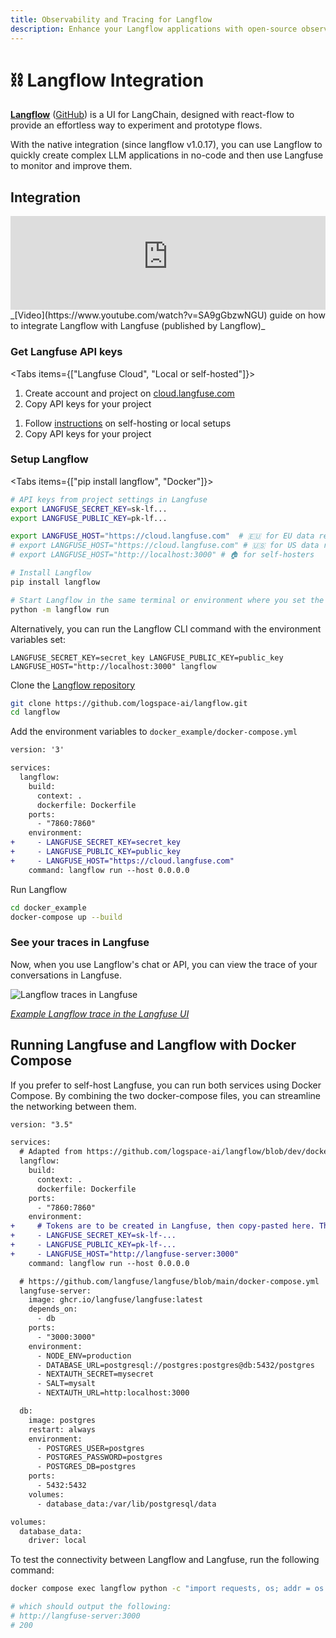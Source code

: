 ```yaml
---
title: Observability and Tracing for Langflow
description: Enhance your Langflow applications with open-source observability and tracing using Langfuse. Automatically capture detailed traces and metrics for every request to optimize and debug your Langchain application flows.
---
```


# ⛓️ Langflow Integration

**[Langflow](https://www.langflow.org/)** ([GitHub](https://github.com/logspace-ai/langflow)) is a UI for LangChain, designed with react-flow to provide an effortless way to experiment and prototype flows.

With the native integration (since langflow v1.0.17), you can use Langflow to quickly create complex LLM applications in no-code and then use Langfuse to monitor and improve them.

## Integration

<iframe
  width="100%"
  className="aspect-video rounded mt-10"
  src="https://www.youtube-nocookie.com/embed/SA9gGbzwNGU?si=J_J85tcrlCsdUwo_"
  title="YouTube video player"
  frameborder="0"
  allow="accelerometer; autoplay; clipboard-write; encrypted-media; gyroscope; picture-in-picture; web-share"
  referrerpolicy="strict-origin-when-cross-origin"
  allowFullScreen
></iframe>
_[Video](https://www.youtube.com/watch?v=SA9gGbzwNGU) guide on how to integrate
Langflow with Langfuse (published by Langflow)_

<Steps>

### Get Langfuse API keys

<Tabs items={["Langfuse Cloud", "Local or self-hosted"]}>
<Tab>

1. Create account and project on
   [cloud.langfuse.com](https://cloud.langfuse.com/auth/sign-up)
2. Copy API keys for your
   project

</Tab>
<Tab>

1. Follow [instructions](/docs/get-started/) on self-hosting or local setups
2. Copy API keys for your
   project

</Tab>
</Tabs>

### Setup Langflow

<Tabs items={["pip install langflow", "Docker"]}>
<Tab>

```sh
# API keys from project settings in Langfuse
export LANGFUSE_SECRET_KEY=sk-lf...
export LANGFUSE_PUBLIC_KEY=pk-lf...

export LANGFUSE_HOST="https://cloud.langfuse.com"  # 🇪🇺 for EU data region
# export LANGFUSE_HOST="https://cloud.langfuse.com" # 🇺🇸 for US data region
# export LANGFUSE_HOST="http://localhost:3000" # 🏠 for self-hosters

# Install Langflow
pip install langflow

# Start Langflow in the same terminal or environment where you set the environment variables:
python -m langflow run
```

Alternatively, you can run the Langflow CLI command with the environment variables set:

```
LANGFUSE_SECRET_KEY=secret_key LANGFUSE_PUBLIC_KEY=public_key LANGFUSE_HOST="http://localhost:3000" langflow
```

</Tab>
<Tab>

Clone the [Langflow repository](https://github.com/logspace-ai/langflow)

```sh
git clone https://github.com/logspace-ai/langflow.git
cd langflow
```

Add the environment variables to `docker_example/docker-compose.yml`

```diff
version: '3'

services:
  langflow:
    build:
      context: .
      dockerfile: Dockerfile
    ports:
      - "7860:7860"
    environment:
+     - LANGFUSE_SECRET_KEY=secret_key
+     - LANGFUSE_PUBLIC_KEY=public_key
+     - LANGFUSE_HOST="https://cloud.langfuse.com"
    command: langflow run --host 0.0.0.0
```

Run Langflow

```sh
cd docker_example
docker-compose up --build
```

</Tab>
</Tabs>

### See your traces in Langfuse

Now, when you use Langflow's chat or API, you can view the trace of your conversations in Langfuse.

![Langflow traces in Langfuse](/images/blog/langflow-langfuse/langflow-example-trace.png)

_[Example Langflow trace in the Langfuse UI](https://cloud.langfuse.com/project/cm0nywmaa005c3ol2msoisiho/traces/f016ae6d-4527-43f5-93ba-9d78388cd3d9?timestamp=2024-11-15T10%3A22%3A56.378Z&observation=c3680212-31f0-46e2-9310-add4352e4cc7)_

</Steps>

## Running Langfuse and Langflow with Docker Compose

If you prefer to self-host Langfuse, you can run both services using Docker Compose. By combining the two docker-compose files, you can streamline the networking between them.

```diff
version: "3.5"

services:
  # Adapted from https://github.com/logspace-ai/langflow/blob/dev/docker_example/docker-compose.yml
  langflow:
    build:
      context: .
      dockerfile: Dockerfile
    ports:
      - "7860:7860"
    environment:
+     # Tokens are to be created in Langfuse, then copy-pasted here. Then restart docker-compose.
+     - LANGFUSE_SECRET_KEY=sk-lf-...
+     - LANGFUSE_PUBLIC_KEY=pk-lf-...
+     - LANGFUSE_HOST="http://langfuse-server:3000"
    command: langflow run --host 0.0.0.0

  # https://github.com/langfuse/langfuse/blob/main/docker-compose.yml
  langfuse-server:
    image: ghcr.io/langfuse/langfuse:latest
    depends_on:
      - db
    ports:
      - "3000:3000"
    environment:
      - NODE_ENV=production
      - DATABASE_URL=postgresql://postgres:postgres@db:5432/postgres
      - NEXTAUTH_SECRET=mysecret
      - SALT=mysalt
      - NEXTAUTH_URL=http:localhost:3000

  db:
    image: postgres
    restart: always
    environment:
      - POSTGRES_USER=postgres
      - POSTGRES_PASSWORD=postgres
      - POSTGRES_DB=postgres
    ports:
      - 5432:5432
    volumes:
      - database_data:/var/lib/postgresql/data

volumes:
  database_data:
    driver: local
```

To test the connectivity between Langflow and Langfuse, run the following command:

```sh
docker compose exec langflow python -c "import requests, os; addr = os.environ.get('LANGFUSE_HOST'); print(addr); res = requests.get(addr, timeout=5); print(res.status_code)"

# which should output the following:
# http://langfuse-server:3000
# 200
```
